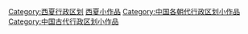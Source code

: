 {{Hiddencat}}
[[Category:西夏行政区划|Category:西夏行政区划]]
[[Category:西夏小作品|]]
[[Category:中国各朝代行政区划小作品|Category:中国各朝代行政区划小作品]]
[[Category:中国古代行政区划小作品|Category:中国古代行政区划小作品]]